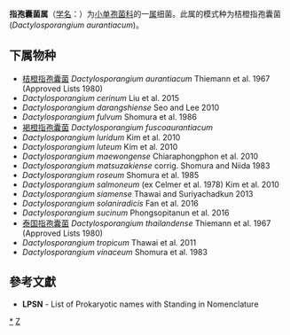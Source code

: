 {{Automatic taxobox
| taxon = Dactylosporangium
| authority = Thiemann et al. 1967
| type species = 桔橙指孢囊菌<br>''Dactylosporangium aurantiacum''
| type species authority = Thiemann et al. 1967
}}
'''指孢囊菌属'''（[[学名|学名]]：{{lang|la|''Dactylosporangium''}}）为[[小单孢菌科|小单孢菌科]]的一[[属|属]]细菌。此属的模式种为桔橙指孢囊菌(''Dactylosporangium aurantiacum'')。

==下属物种==
* [[桔橙指孢囊菌|桔橙指孢囊菌]] ''Dactylosporangium aurantiacum'' Thiemann et al. 1967 (Approved Lists 1980)
* ''Dactylosporangium cerinum'' Liu et al. 2015
* ''Dactylosporangium darangshiense'' Seo and Lee 2010
* ''Dactylosporangium fulvum'' Shomura et al. 1986
* [[褐橙指孢囊菌|褐橙指孢囊菌]] ''Dactylosporangium fuscoaurantiacum''
* ''Dactylosporangium luridum'' Kim et al. 2010
* ''Dactylosporangium luteum'' Kim et al. 2010
* ''Dactylosporangium maewongense'' Chiaraphongphon et al. 2010
* ''Dactylosporangium matsuzakiense'' corrig. Shomura and Niida 1983
* ''Dactylosporangium roseum'' Shomura et al. 1985
* ''Dactylosporangium salmoneum'' (ex Celmer et al. 1978) Kim et al. 2010
* ''Dactylosporangium siamense'' Thawai and Suriyachadkun 2013
* ''Dactylosporangium solaniradicis'' Fan et al. 2016
* ''Dactylosporangium sucinum'' Phongsopitanun et al. 2016
* [[泰国指孢囊菌|泰国指孢囊菌]] ''Dactylosporangium thailandense'' Thiemann et al. 1967 (Approved Lists 1980)
* ''Dactylosporangium tropicum'' Thawai et al. 2011
* ''Dactylosporangium vinaceum'' Shomura et al. 1983

==參考文獻==
{{reflist}}
* '''LPSN''' - List of Prokaryotic names with Standing in Nomenclature

{{taxonbar}}

[[Category:_小单孢菌科|*]]
[[Category:_1967年描述的分类群|Z]]